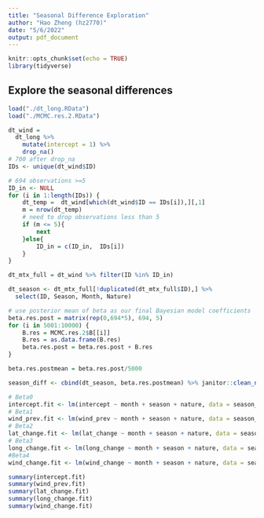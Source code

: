 ```yaml
---
title: "Seasonal Difference Exploration"
author: "Hao Zheng (hz2770)"
date: "5/6/2022"
output: pdf_document
---
```


```r
knitr::opts_chunk$set(echo = TRUE)
library(tidyverse)
```


## Explore the seasonal differences
```r
load("./dt_long.RData")
load("./MCMC.res.2.RData")

dt_wind =
  dt_long %>% 
    mutate(intercept = 1) %>% 
    drop_na()
# 700 after drop_na
IDs <- unique(dt_wind$ID)

# 694 observations >=5
ID_in <- NULL
for (i in 1:length(IDs)) {
    dt_temp =  dt_wind[which(dt_wind$ID == IDs[i]),][,1]
    m = nrow(dt_temp)
    # need to drop observations less than 5
    if (m <= 5){
        next
    }else{
        ID_in = c(ID_in,  IDs[i])
    }
}

dt_mtx_full = dt_wind %>% filter(ID %in% ID_in)

dt_season <- dt_mtx_full[!duplicated(dt_mtx_full$ID),] %>% 
  select(ID, Season, Month, Nature)

# use posterior mean of beta as our final Bayesian model coefficients
beta.res.post = matrix(rep(0,694*5), 694, 5)
for (i in 5001:10000) {
    B.res = MCMC.res.2$B[[i]]
    B.res = as.data.frame(B.res)
    beta.res.post = beta.res.post + B.res
}

beta.res.postmean = beta.res.post/5000

season_diff <- cbind(dt_season, beta.res.postmean) %>% janitor::clean_names()

# Beta0
intercept.fit <- lm(intercept ~ month + season + nature, data = season_diff)
# Beta1
wind_prev.fit <- lm(wind_prev ~ month + season + nature, data = season_diff)
# Beta2
lat_change.fit <- lm(lat_change ~ month + season + nature, data = season_diff)
# Beta3
long_change.fit <- lm(long_change ~ month + season + nature, data = season_diff)
#Beta4
wind_change.fit <- lm(wind_change ~ month + season + nature, data = season_diff)

summary(intercept.fit)
summary(wind_prev.fit)
summary(lat_change.fit)
summary(long_change.fit)
summary(wind_change.fit)
```

